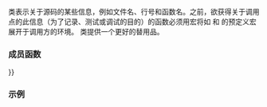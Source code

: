{{cpp/experimental/title|source_location}}
{{cpp/experimental/lib extensions 2/source_location/navbar}}
{{fmbox|class=noprint|style=font-size: 0.8em|text='''已并入 ISO C++''' 本页面描述的功能已于 2019 年 7 月并入 ISO C++ 标准主线，参见 {{ltt|cpp/utility/source_location|std::source_location}} {{mark since c++20}}}}
{{dcl begin}}
{{dcl header|experimental/source_location}}
{{dcl|since=libfund_ts_2|
struct source_location;
}}
{{dcl end}}

{{tt|source_location}} 类表示关于源码的某些信息，例如文件名、行号和函数名。之前，欲获得关于调用点的此信息（为了记录、测试或调试的目的）的函数必须用宏将如 {{lc|__LINE__}} 和 {{lc|__FILE__}} 的预定义宏展开于调用方的环境。 {{tt|source_location}} 类提供一个更好的替用品。

===成员函数===
{{dsc begin}}
{{dsc h2 | 创建}}
{{dsc inc | cpp/experimental/source_location/dsc constructor}}
{{dsc inc | cpp/experimental/source_location/dsc current}}

{{dsc h2  | 其他特殊成员函数}}
{{dsc inc | cpp/experimental/source_location/dsc destructor}}
{{dsc inc | cpp/experimental/source_location/dsc operator{{=}}}}

{{dsc h2 | 域访问}}
{{dsc inc | cpp/experimental/source_location/dsc line}}
{{dsc inc | cpp/experimental/source_location/dsc column}}
{{dsc inc | cpp/experimental/source_location/dsc file_name}}
{{dsc inc | cpp/experimental/source_location/dsc function_name}}

{{dsc end}}

===示例===
{{example
|code=
#include &lt;experimental/source_location&gt;
#include &lt;iostream&gt;
#include &lt;string_view&gt;

void log(const std::string_view message,
         const std::experimental::source_location location =
               std::experimental::source_location::current())
{
    std::cout &lt;&lt; "info:"
              &lt;&lt; location.file_name() &lt;&lt; ':'
              &lt;&lt; location.line() &lt;&lt; ' '
              &lt;&lt; message &lt;&lt; '\n';
}

int main()
{
    log("Hello world!");
}
|p=true
|output=
info:main.cpp:15 Hello world!
}}

{{langlinks|en|ja}}